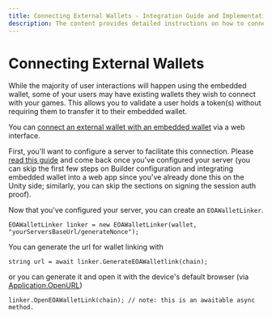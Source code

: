 ```yaml
---
title: Connecting External Wallets - Integration Guide and Implementation Steps
description: The content provides detailed instructions on how to connect external wallets with an embedded wallet using a web interface.
---
```


# Connecting External Wallets

While the majority of user interactions will happen using the embedded wallet, some of your users may have existing wallets they wish to connect with your games. This allows you to validate a user holds a token(s) without requiring them to transfer it to their embedded wallet.

You can [connect an external wallet with an embedded wallet](/solutions/wallets/link-wallets/overview/) via a web interface.

First, you'll want to configure a server to facilitate this connection. Please [read this guide](/solutions/wallets/link-wallets/integration-guide/) and come back once you've configured your server (you can skip the first few steps on Builder configuration and integrating embedded wallet into a web app since you've already done this on the Unity side; similarly, you can skip the sections on signing the session auth proof).

Now that you've configured your server, you can create an `EOAWalletLinker`.

```
EOAWalletLinker linker = new EOAWalletLinker(wallet, "yourServersBaseUrl/generateNonce");
```

You can generate the url for wallet linking with 
```
string url = await linker.GenerateEOAWalletlink(chain);
```

or you can generate it and open it with the device's default browser (via [Application.OpenURL](https://docs.unity3d.com/ScriptReference/Application.OpenURL.html))
```
linker.OpenEOAWalletLink(chain); // note: this is an awaitable async method.
```
